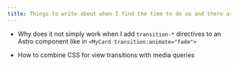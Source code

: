 ```yaml
---
title: Things to write about when I find the time to do so and there are no other more important things to do
---
```

* Why does it not simply work when I add `transition-*` directives to an Astro component like in `<MyCard transition:animate="fade">`

* How to combine CSS for view transitions with media queries

